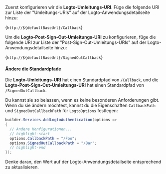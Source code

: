 

<AssumingUrl />

Zuerst konfigurieren wir die **Logto-Umleitungs-URI**. Füge die folgende URI zur Liste der "Umleitungs-URIs" auf der Logto-Anwendungsdetailseite hinzu:

<CodeBlock>{`http://${defaultBaseUrl}/Callback`}</CodeBlock>

Um die **Logto-Post-Sign-Out-Umleitungs-URI** zu konfigurieren, füge die folgende URI zur Liste der "Post-Sign-Out-Umleitungs-URIs" auf der Logto-Anwendungsdetailseite hinzu:

<CodeBlock>{`http://${defaultBaseUrl}/SignedOutCallback`}</CodeBlock>

#### Ändere die Standardpfade

Die **Logto-Umleitungs-URI** hat einen Standardpfad von `/Callback`, und die **Logto-Post-Sign-Out-Umleitungs-URI** hat einen Standardpfad von `/SignedOutCallback`.

Du kannst sie so belassen, wenn es keine besonderen Anforderungen gibt. Wenn du sie ändern möchtest, kannst du die Eigenschaften `CallbackPath` und `SignedOutCallbackPath` für `LogtoOptions` festlegen:

```csharp title="Program.cs"
builder.Services.AddLogtoAuthentication(options =>
{
  // Andere Konfigurationen...
  // highlight-start
  options.CallbackPath = "/Foo";
  options.SignedOutCallbackPath = "/Bar";
  // highlight-end
});
```

Denke daran, den Wert auf der Logto-Anwendungsdetailseite entsprechend zu aktualisieren.
